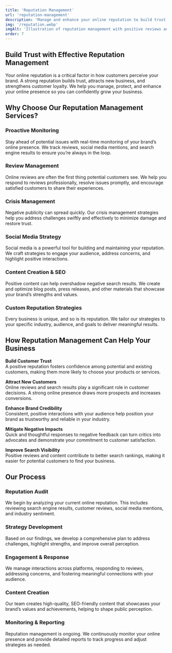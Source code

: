 ```yaml
---
title: 'Reputation Management'
url: 'reputation-management'
description: 'Manage and enhance your online reputation to build trust and credibility with customers.'
img: '/reputation.webp'
imgAlt: 'Illustration of reputation management with positive reviews and ratings'
order: 7
---
```


## Build Trust with Effective Reputation Management

Your online reputation is a critical factor in how customers perceive your brand. A strong reputation builds trust, attracts new business, and strengthens customer loyalty. We help you manage, protect, and enhance your online presence so you can confidently grow your business.

## Why Choose Our Reputation Management Services?

### Proactive Monitoring  
Stay ahead of potential issues with real-time monitoring of your brand’s online presence. We track reviews, social media mentions, and search engine results to ensure you’re always in the loop.

### Review Management  
Online reviews are often the first thing potential customers see. We help you respond to reviews professionally, resolve issues promptly, and encourage satisfied customers to share their experiences.

### Crisis Management  
Negative publicity can spread quickly. Our crisis management strategies help you address challenges swiftly and effectively to minimize damage and restore trust.

### Social Media Strategy  
Social media is a powerful tool for building and maintaining your reputation. We craft strategies to engage your audience, address concerns, and highlight positive interactions.

### Content Creation & SEO  
Positive content can help overshadow negative search results. We create and optimize blog posts, press releases, and other materials that showcase your brand’s strengths and values.

### Custom Reputation Strategies  
Every business is unique, and so is its reputation. We tailor our strategies to your specific industry, audience, and goals to deliver meaningful results.

## How Reputation Management Can Help Your Business

**Build Customer Trust**  
A positive reputation fosters confidence among potential and existing customers, making them more likely to choose your products or services.

**Attract New Customers**  
Online reviews and search results play a significant role in customer decisions. A strong online presence draws more prospects and increases conversions.

**Enhance Brand Credibility**  
Consistent, positive interactions with your audience help position your brand as trustworthy and reliable in your industry.

**Mitigate Negative Impacts**  
Quick and thoughtful responses to negative feedback can turn critics into advocates and demonstrate your commitment to customer satisfaction.

**Improve Search Visibility**  
Positive reviews and content contribute to better search rankings, making it easier for potential customers to find your business.

## Our Process

### Reputation Audit  
We begin by analyzing your current online reputation. This includes reviewing search engine results, customer reviews, social media mentions, and industry sentiment.

### Strategy Development  
Based on our findings, we develop a comprehensive plan to address challenges, highlight strengths, and improve overall perception.

### Engagement & Response  
We manage interactions across platforms, responding to reviews, addressing concerns, and fostering meaningful connections with your audience.

### Content Creation  
Our team creates high-quality, SEO-friendly content that showcases your brand’s values and achievements, helping to shape public perception.

### Monitoring & Reporting  
Reputation management is ongoing. We continuously monitor your online presence and provide detailed reports to track progress and adjust strategies as needed.
